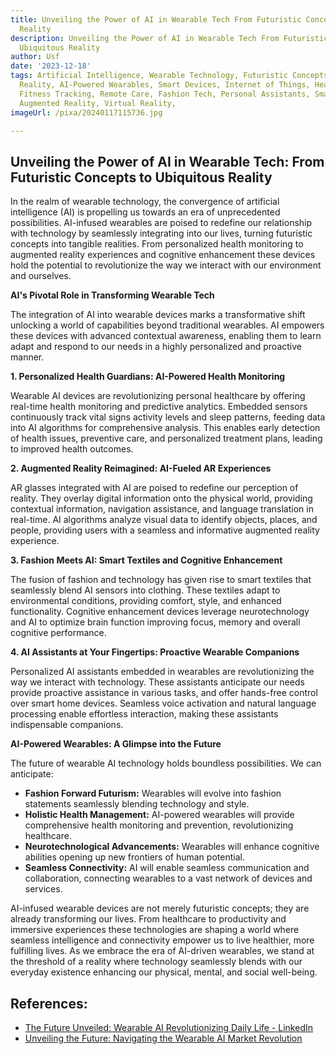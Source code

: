```yaml
---
title: Unveiling the Power of AI in Wearable Tech From Futuristic Concepts to Ubiquitous
  Reality
description: Unveiling the Power of AI in Wearable Tech From Futuristic Concepts to
  Ubiquitous Reality
author: Usf
date: '2023-12-18'
tags: Artificial Intelligence, Wearable Technology, Futuristic Concepts, Ubiquitous
  Reality, AI-Powered Wearables, Smart Devices, Internet of Things, Health Monitoring,
  Fitness Tracking, Remote Care, Fashion Tech, Personal Assistants, Smart Clothing,
  Augmented Reality, Virtual Reality,
imageUrl: /pixa/20240117115736.jpg

---
```

## Unveiling the Power of AI in Wearable Tech: From Futuristic Concepts to Ubiquitous Reality

In the realm of wearable  technology, the convergence of artificial intelligence  (AI) is propelling us towards an era of unprecedented possibilities. AI-infused wearables are poised to redefine our relationship with technology by seamlessly integrating into our lives, turning futuristic concepts into tangible realities. From personalized health  monitoring to augmented reality experiences and cognitive  enhancement these devices hold the potential to revolutionize the way we interact with our  environment and ourselves.

**AI's  Pivotal Role in Transforming  Wearable Tech**

The integration of AI into wearable  devices marks a transformative shift unlocking a  world of capabilities beyond traditional wearables.  AI empowers these devices with advanced contextual  awareness,  enabling them to learn adapt and respond to our needs in a highly personalized and proactive manner.

**1. Personalized Health Guardians: AI-Powered Health Monitoring**

Wearable AI devices are revolutionizing personal healthcare by offering real-time  health monitoring  and predictive analytics. Embedded sensors continuously  track  vital signs activity  levels and sleep patterns, feeding data into AI algorithms for  comprehensive analysis. This enables early detection of health issues, preventive care, and personalized treatment plans,  leading to improved health outcomes.

**2. Augmented Reality Reimagined: AI-Fueled AR Experiences**

AR glasses integrated with AI are poised to redefine our perception of reality. They overlay digital  information onto the physical world, providing contextual information, navigation  assistance, and language translation in real-time. AI algorithms analyze visual data to identify objects, places, and people, providing users with a seamless and informative augmented reality experience.

**3. Fashion Meets AI: Smart Textiles and Cognitive Enhancement**

The fusion of fashion and technology has given rise to smart textiles that seamlessly blend AI sensors into clothing. These textiles adapt to environmental conditions, providing comfort, style, and enhanced functionality. Cognitive enhancement devices leverage  neurotechnology and AI  to optimize brain function improving focus, memory and overall cognitive performance.

**4. AI  Assistants at  Your Fingertips: Proactive Wearable Companions**

Personalized AI assistants embedded in wearables are revolutionizing the way we interact with  technology. These  assistants  anticipate our needs provide proactive  assistance in various tasks, and offer hands-free control over smart home devices. Seamless voice activation and  natural language processing enable  effortless interaction, making these assistants indispensable  companions.

**AI-Powered Wearables: A Glimpse into the Future**

The future of wearable AI technology  holds boundless possibilities. We can anticipate:

- **Fashion Forward Futurism:** Wearables  will evolve into  fashion statements  seamlessly blending technology  and style.
- **Holistic Health Management:** AI-powered wearables will provide comprehensive health monitoring and prevention,  revolutionizing healthcare.
-  **Neurotechnological Advancements:** Wearables  will enhance cognitive abilities opening up new frontiers  of  human potential.
- **Seamless Connectivity:** AI will enable seamless communication and collaboration, connecting wearables to a vast  network  of devices and services.

AI-infused wearable devices are not merely futuristic concepts; they are already transforming our lives. From healthcare to productivity and immersive  experiences these  technologies are shaping a world where seamless intelligence and  connectivity empower us to live healthier,  more fulfilling lives. As we embrace the era of AI-driven wearables, we stand at  the threshold of a reality where technology seamlessly blends with  our everyday existence enhancing our physical, mental, and social well-being.

## References:
- [The Future Unveiled: Wearable AI Revolutionizing Daily Life - LinkedIn](https://www.linkedin.com/pulse/future-unveiled-wearable-ai-revolutionizing-daily-life-hamada-qfq0c)
- [Unveiling the Future: Navigating the Wearable AI Market Revolution](https://www.linkedin.com/pulse/unveiling-future-navigating-wearable-ai-market-revolution-white-whdyf)
